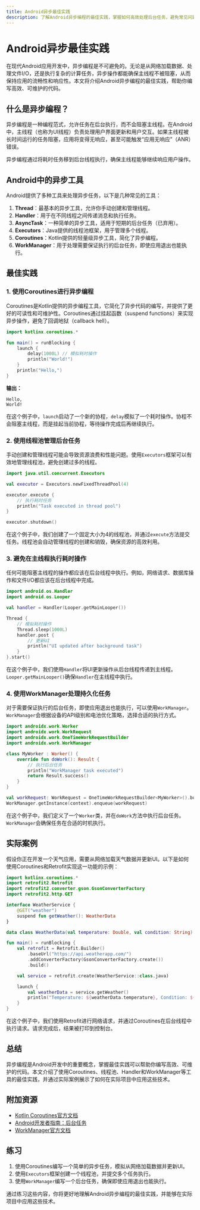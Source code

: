 ```yaml
---
title: Android异步最佳实践
description: 了解Android异步编程的最佳实践，掌握如何高效处理后台任务，避免常见问题，并提升应用性能。
---
```


# Android异步最佳实践

在现代Android应用开发中，异步编程是不可避免的。无论是从网络加载数据、处理文件I/O，还是执行复杂的计算任务，异步操作都能确保主线程不被阻塞，从而保持应用的流畅性和响应性。本文将介绍Android异步编程的最佳实践，帮助你编写高效、可维护的代码。

## 什么是异步编程？

异步编程是一种编程范式，允许任务在后台执行，而不会阻塞主线程。在Android中，主线程（也称为UI线程）负责处理用户界面更新和用户交互。如果主线程被长时间运行的任务阻塞，应用将变得无响应，甚至可能触发“应用无响应”（ANR）错误。

异步编程通过将耗时任务移到后台线程执行，确保主线程能够继续响应用户操作。

## Android中的异步工具

Android提供了多种工具来处理异步任务，以下是几种常见的工具：

1. **Thread**：最基本的异步工具，允许你手动创建和管理线程。
2. **Handler**：用于在不同线程之间传递消息和执行任务。
3. **AsyncTask**：一种简单的异步工具，适用于短期的后台任务（已弃用）。
4. **Executors**：Java提供的线程池框架，用于管理多个线程。
5. **Coroutines**：Kotlin提供的轻量级异步工具，简化了异步编程。
6. **WorkManager**：用于处理需要保证执行的后台任务，即使应用退出也能执行。

## 最佳实践

### 1. 使用Coroutines进行异步编程

Coroutines是Kotlin提供的异步编程工具，它简化了异步代码的编写，并提供了更好的可读性和可维护性。Coroutines通过挂起函数（suspend functions）来实现异步操作，避免了回调地狱（callback hell）。

```kotlin
import kotlinx.coroutines.*

fun main() = runBlocking {
    launch {
        delay(1000L) // 模拟耗时操作
        println("World!")
    }
    println("Hello,")
}
```

**输出：**
```
Hello,
World!
```

在这个例子中，`launch`启动了一个新的协程，`delay`模拟了一个耗时操作。协程不会阻塞主线程，而是挂起当前协程，等待操作完成后再继续执行。

### 2. 使用线程池管理后台任务

手动创建和管理线程可能会导致资源浪费和性能问题。使用`Executors`框架可以有效地管理线程池，避免创建过多的线程。

```kotlin
import java.util.concurrent.Executors

val executor = Executors.newFixedThreadPool(4)

executor.execute {
    // 执行耗时任务
    println("Task executed in thread pool")
}

executor.shutdown()
```

在这个例子中，我们创建了一个固定大小为4的线程池，并通过`execute`方法提交任务。线程池会自动管理线程的创建和销毁，确保资源的高效利用。

### 3. 避免在主线程执行耗时操作

任何可能阻塞主线程的操作都应该在后台线程中执行。例如，网络请求、数据库操作和文件I/O都应该在后台线程中完成。

```kotlin
import android.os.Handler
import android.os.Looper

val handler = Handler(Looper.getMainLooper())

Thread {
    // 模拟耗时操作
    Thread.sleep(1000L)
    handler.post {
        // 更新UI
        println("UI updated after background task")
    }
}.start()
```

在这个例子中，我们使用`Handler`将UI更新操作从后台线程传递到主线程。`Looper.getMainLooper()`确保`Handler`在主线程中执行。

### 4. 使用WorkManager处理持久化任务

对于需要保证执行的后台任务，即使应用退出也能执行，可以使用`WorkManager`。`WorkManager`会根据设备的API级别和电池优化策略，选择合适的执行方式。

```kotlin
import androidx.work.Worker
import androidx.work.WorkRequest
import androidx.work.OneTimeWorkRequestBuilder
import androidx.work.WorkManager

class MyWorker : Worker() {
    override fun doWork(): Result {
        // 执行后台任务
        println("WorkManager task executed")
        return Result.success()
    }
}

val workRequest: WorkRequest = OneTimeWorkRequestBuilder<MyWorker>().build()
WorkManager.getInstance(context).enqueue(workRequest)
```

在这个例子中，我们定义了一个`Worker`类，并在`doWork`方法中执行后台任务。`WorkManager`会确保任务在合适的时机执行。

## 实际案例

假设你正在开发一个天气应用，需要从网络加载天气数据并更新UI。以下是如何使用Coroutines和Retrofit实现这一功能的示例：

```kotlin
import kotlinx.coroutines.*
import retrofit2.Retrofit
import retrofit2.converter.gson.GsonConverterFactory
import retrofit2.http.GET

interface WeatherService {
    @GET("weather")
    suspend fun getWeather(): WeatherData
}

data class WeatherData(val temperature: Double, val condition: String)

fun main() = runBlocking {
    val retrofit = Retrofit.Builder()
        .baseUrl("https://api.weatherapp.com/")
        .addConverterFactory(GsonConverterFactory.create())
        .build()

    val service = retrofit.create(WeatherService::class.java)

    launch {
        val weatherData = service.getWeather()
        println("Temperature: ${weatherData.temperature}, Condition: ${weatherData.condition}")
    }
}
```

在这个例子中，我们使用Retrofit进行网络请求，并通过Coroutines在后台线程中执行请求。请求完成后，结果被打印到控制台。

## 总结

异步编程是Android开发中的重要概念，掌握最佳实践可以帮助你编写高效、可维护的代码。本文介绍了使用Coroutines、线程池、Handler和WorkManager等工具的最佳实践，并通过实际案例展示了如何在实际项目中应用这些技术。

## 附加资源

- [Kotlin Coroutines官方文档](https://kotlinlang.org/docs/coroutines-overview.html)
- [Android开发者指南：后台任务](https://developer.android.com/guide/background)
- [WorkManager官方文档](https://developer.android.com/topic/libraries/architecture/workmanager)

## 练习

1. 使用Coroutines编写一个简单的异步任务，模拟从网络加载数据并更新UI。
2. 使用`Executors`框架创建一个线程池，并提交多个任务执行。
3. 使用`WorkManager`编写一个后台任务，确保即使应用退出也能执行。

通过练习这些内容，你将更好地理解Android异步编程的最佳实践，并能够在实际项目中应用这些技术。